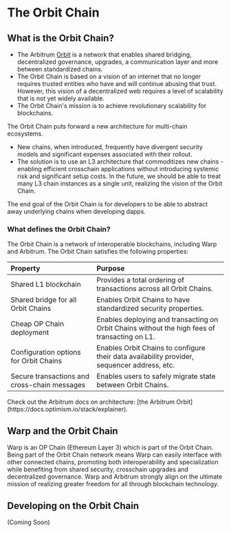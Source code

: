 
# The Orbit Chain

## What is the Orbit Chain?

- The Arbitrum [Orbit](https://docs.arbitrum.io/launch-arbitrum-chain/a-gentle-introduction) is a network that enables shared bridging, decentralized governance, upgrades, a communication layer and more between standardized chains.
- The Orbit Chain is based on a vision of an internet that no longer requires trusted entities who have and will continue abusing that trust. However, this vision of a decentralized web requires a level of scalability that is not yet widely available.
- The Orbit Chain's mission is to achieve revolutionary scalability for blockchains.

The Orbit Chain puts forward a new architecture for multi-chain ecosystems.
- New chains, when introduced, frequently have divergent security models and significant expenses associated with their rollout.
- The solution is to use an L3 architecture that commoditizes new chains - enabling efficient crosschain applications without introducing systemic risk and significant setup costs. In the future, we should be able to treat many L3 chain instances as a single unit, realizing the vision of the Orbit Chain.

<Callout type="info" emoji="ℹ️">
The end goal of the Orbit Chain is for developers to be able to abstract away underlying chains when developing dapps.
</Callout>

### What defines the Orbit Chain?

The Orbit Chain is a network of interoperable blockchains, including Warp and Arbitrum. The Orbit Chain satisfies the following properties:

| Property                                     | Purpose                                                                                    |
| :------------------------------------------- | :----------------------------------------------------------------------------------------- |
| Shared L1 blockchain                         | Provides a total ordering of transactions across all Orbit Chains.                            |
| Shared bridge for all Orbit Chains              | Enables Orbit Chains to have standardized security properties.                                |
| Cheap OP Chain deployment                    | Enables deploying and transacting on Orbit Chains without the high fees of transacting on L1. |
| Configuration options for Orbit Chains          | Enables Orbit Chains to configure their data availability provider, sequencer address, etc.   |
| Secure transactions and cross-chain messages | Enables users to safely migrate state between Orbit Chains.                                   |

<Callout type="info" emoji="ℹ️">
Check out the Arbitrum docs on architecture: [the Arbitrum Orbit](https://docs.optimism.io/stack/explainer).
</Callout>

## Warp and the Orbit Chain

Warp is an OP Chain (Ethereum Layer 3) which is part of the Orbit Chain. Being part of the Orbit Chain network means Warp can easily interface with other connected chains, promoting both interoperability and specialization while benefiting from shared security, crosschain upgrades and decentralized governance. Warp and Arbitrum strongly align on the ultimate mission of realizing greater freedom for all through blockchain technology.

## Developing on the Orbit Chain

(Coming Soon)

